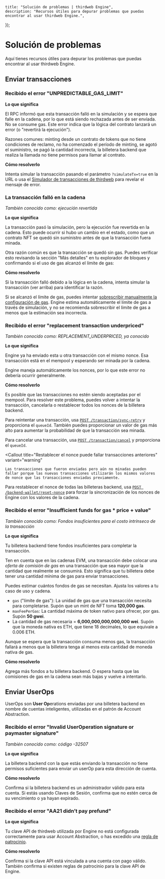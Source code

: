 
	title: "Solución de problemas | thirdweb Engine",
	description: "Recursos útiles para depurar problemas que puedas encontrar al usar thirdweb Engine.",
});

# Solución de problemas

Aquí tienes recursos útiles para depurar los problemas que puedas encontrar al usar thirdweb Engine.

## Enviar transacciones

### Recibido el error "UNPREDICTABLE_GAS_LIMIT"

**Lo que significa**

El RPC informó que esta transacción falló en la simulación y se espera que falle en la cadena, por lo que está siendo rechazada antes de ser enviada. No se consume gas. Este error indica que la lógica del contrato lanzará un error (o "revertirá la ejecución").

Razones comunes: minting desde un contrato de tokens que no tiene condiciones de reclamo, no ha comenzado el período de minting, se agotó el suministro, se pagó la cantidad incorrecta, la billetera backend que realiza la llamada no tiene permisos para llamar al contrato.

**Cómo resolverlo**

Intenta simular la transacción pasando el parámetro `?simulateTx=true` en la URL o usa el [Simulador de transacciones de thirdweb](https://thirdweb.com/tools/transaction-simulator) para revelar el mensaje de error.

### La transacción falló en la cadena

*También conocido como: ejecución revertida*

**Lo que significa**

La transacción pasó la simulación, pero la ejecución fue revertida en la cadena. Esto puede ocurrir si hubo un cambio en el estado, como que un contrato NFT se quedó sin suministro antes de que la transacción fuera minada.

Otra razón común es que la transacción se quedó sin gas. Puedes verificar esto revisando la sección "Más detalles" en tu explorador de bloques y confirmando si el uso de gas alcanzó el límite de gas:

<DocImage
	src={OutOfGasImage}
	alt="Sin gas"
	className="max-w-[500px] mx-auto"
/>

**Cómo resolverlo**

Si la transacción falló debido a la lógica en la cadena, intenta simular la transacción (ver arriba) para identificar la razón.

Si se alcanzó el límite de gas, puedes intentar [sobrescribir manualmente la configuración de gas](https://portal.thirdweb.com/engine/features/contracts#override-gas-settings). Engine estima automáticamente el límite de gas a través de simulación, y no se recomienda sobrescribir el límite de gas a menos que la estimación sea incorrecta.

### Recibido el error "replacement transaction underpriced"

*También conocido como: REPLACEMENT_UNDERPRICED, ya conocido*

**Lo que significa**

Engine ya ha enviado esta u otra transacción con el mismo nonce. Esa transacción está en el mempool y esperando ser minada por la cadena.

Engine maneja automáticamente los nonces, por lo que este error no debería ocurrir generalmente.

**Cómo resolverlo**

Es posible que las transacciones no estén siendo aceptadas por el mempool. Para resolver este problema, puedes volver a intentar la transacción, cancelarla o restablecer todos los nonces de la billetera backend.

Para reintentar una transacción, usa [`POST /transaction/sync-retry`](https://thirdweb-engine.apidocumentation.com/reference#tag/transaction/POST/transaction/sync-retry) y proporciona el `queueId`. También puedes proporcionar un valor de gas más alto para aumentar la probabilidad de que la transacción sea minada.

Para cancelar una transacción, usa [`POST /transaction/cancel`](https://thirdweb-engine.apidocumentation.com/reference#tag/transaction/POST/transaction/cancel) y proporciona el `queueId`.


<Callout
    title="Restablecer el nonce puede fallar transacciones anteriores"
	variant="warning"
>
    Las transacciones que fueron enviadas pero aún no minadas pueden fallar porque las nuevas transacciones utilizarán los mismos valores de nonce que las transacciones enviadas previamente.
</Callout>

Para restablecer el nonce de todas las billeteras backend, usa [`POST /backend-wallet/reset-nonce`](https://thirdweb-engine.apidocumentation.com/reference#tag/backend-wallet/POST/backend-wallet/reset-nonces) para forzar la sincronización de los nonces de Engine con los valores de la cadena.

### Recibido el error "Insufficient funds for gas * price + value"

*También conocido como: Fondos insuficientes para el costo intrínseco de la transacción*

**Lo que significa**

Tu billetera backend tiene fondos insuficientes para completar la transacción.

Ten en cuenta que en las cadenas EVM, una transacción debe colocar una *oferta de comisión de gas* en una transacción que sea mayor que la cantidad que realmente se consumirá. Esto significa que tu billetera debe tener una cantidad mínima de gas para enviar transacciones.

Puedes estimar cuántos fondos de gas se necesitan. Ajusta los valores a tu caso de uso y cadena.
- `gas` ("límite de gas"): La unidad de gas que una transacción necesita para completarse. Supón que un mint de NFT toma **120,000 gas**.
- `maxFeePerGas`: La cantidad máxima de token nativo para ofrecer, por gas. Supón **50 gwei**.
- La cantidad de gas necesaria = **6,000,000,000,000,000 wei**. Supón que la moneda nativa es ETH, que tiene 18 decimales, lo que equivale a 0.006 ETH.

Aunque se espera que la transacción consuma menos gas, la transacción fallará a menos que la billetera tenga al menos esta cantidad de moneda nativa de gas.

**Cómo resolverlo**

Agrega más fondos a tu billetera backend. O espera hasta que las comisiones de gas en la cadena sean más bajas y vuelve a intentarlo.

## Enviar UserOps

UserOps son **User Op**erations enviadas por una billetera backend en nombre de cuentas inteligentes, utilizadas en el patrón de Account Abstraction.

### Recibido el error "Invalid UserOperation signature or paymaster signature"

*También conocido como: código -32507*

**Lo que significa**

La billetera backend con la que estás enviando la transacción no tiene permisos suficientes para enviar un userOp para esta dirección de cuenta.

**Cómo resolverlo**

Confirma si la billetera backend es un administrador válido para esta cuenta.
Si estás usando Claves de Sesión, confirma que no estén cerca de su vencimiento o ya hayan expirado.

### Recibido el error "AA21 didn’t pay prefund"

**Lo que significa**

Tu clave API de thirdweb utilizada por Engine no está configurada correctamente para usar Account Abstraction, o has excedido una [regla de patrocinio](https://portal.thirdweb.com/connect/account-abstraction/sponsorship-rules).

**Cómo resolverlo**

Confirma si la clave API está vinculada a una cuenta con pago válido. También confirma si existen reglas de patrocinio para la clave API de Engine.
